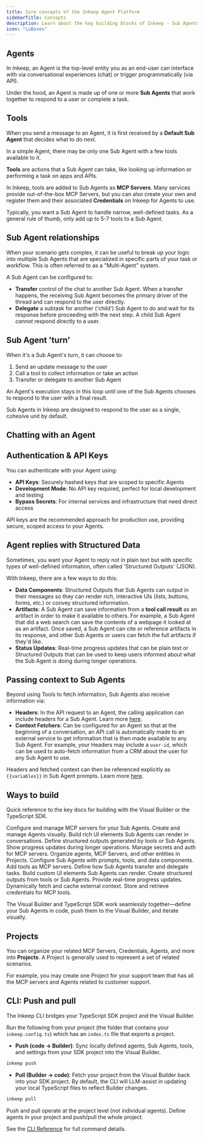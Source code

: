```yaml
---
title: Core concepts of the Inkeep Agent Platform
sidebarTitle: Concepts
description: Learn about the key building blocks of Inkeep - Sub Agents, Agents, tools, data components, and more.
icon: "LuBoxes"
---
```


## Agents

In Inkeep, an Agent is the top-level entity you as an end-user can interface with via conversational experiences (chat) or trigger programmatically (via API).

Under the hood, an Agent is made up of one or more **Sub Agents** that work together to respond to a user or complete a task.

## Tools
When you send a message to an Agent, it is first received by a **Default Sub Agent** that decides what to do next. 

In a simple Agent, there may be only one Sub Agent with a few tools available to it.

**Tools** are actions that a Sub Agent can take, like looking up information or performing a task on apps and APIs.

In Inkeep, tools are added to Sub Agents as **MCP Servers**. Many services provide out-of-the-box MCP Servers, but you can also create your own and register them and their associated **Credentials** on Inkeep for Agents to use.

Typically, you want a Sub Agent to handle narrow, well-defined tasks. As a general rule of thumb, only add up to 5-7 tools to a Sub Agent.

## Sub Agent relationships

When your scenario gets complex, it can be useful to break up your logic into multiple Sub Agents that are specialized in specific parts of your task or workflow. This is often referred to as a "Multi-Agent" system.

A Sub Agent can be configured to:
- **Transfer** control of the chat to another Sub Agent. When a transfer happens, the receiving Sub Agent becomes the primary driver of the thread and can respond to the user directly.
- **Delegate** a subtask for another ('child') Sub Agent to do and wait for its response before proceeding with the next step. A child Sub Agent *cannot* respond directly to a user.

## Sub Agent 'turn'

When it's a Sub Agent's turn, it can choose to:
1. Send an update message to the user
2. Call a tool to collect information or take an action
3. Transfer or delegate to another Sub Agent

An Agent's execution stays in this loop until one of the Sub Agents chooses to respond to the user with a final result.

<Note>
Sub Agents in Inkeep are designed to respond to the user as a single, cohesive unit by default.
</Note>

## Chatting with an Agent

<Snippet file="multi-agent-framework/WaysToTalkToAgent.mdx" />

## Authentication & API Keys

You can authenticate with your Agent using:

- **API Keys**: Securely hashed keys that are scoped to specific Agents
- **Development Mode**: No API key required, perfect for local development and testing
- **Bypass Secrets**: For internal services and infrastructure that need direct access

API keys are the recommended approach for production use, providing secure, scoped access to your Agents.

## Agent replies with Structured Data

Sometimes, you want your Agent to reply not in plain text but with specific types of well-defined information, often called 'Structured Outputs' (JSON).

With Inkeep, there are a few ways to do this:
- **Data Components**: Structured Outputs that Sub Agents can output in their messages so they can render rich, interactive UIs (lists, buttons, forms, etc.) or convey structured information.
- **Artifacts**: A Sub Agent can save information from a **tool call result** as an artifact in order to make it available to others. For example, a Sub Agent that did a web search can save the contents of a webpage it looked at as an artifact. Once saved, a Sub Agent can cite or reference artifacts in its response, and other Sub Agents or users can fetch the full artifacts if they'd like.
- **Status Updates**: Real-time progress updates that can be plain text or Structured Outputs that can be used to keep users informed about what the Sub Agent is doing during longer operations.

## Passing context to Sub Agents

Beyond using Tools to fetch information, Sub Agents also receive information via:
- **Headers**: In the API request to an Agent, the calling application can include headers for a Sub Agent. Learn more [here](/typescript-sdk/headers).
- **Context Fetchers**: Can be configured for an Agent so that at the beginning of a conversation, an API call is automatically made to an external service to get information that is then made available to any Sub Agent. For example, your Headers may include a `user-id`, which can be used to auto-fetch information from a CRM about the user for any Sub Agent to use.

Headers and fetched context can then be referenced explicitly as `{{variables}}` in Sub Agent prompts. Learn more [here](/typescript-sdk/headers).

## Ways to build

Quick reference to the key docs for building with the Visual Builder or the TypeScript SDK.

<Tabs>
  <Tab title="Visual Builder">
    <Cards>
      <Card title="MCP Servers" icon="LuServer" href="/visual-builder/mcp-servers">
        Configure and manage MCP servers for your Sub Agents.
      </Card>
      <Card title="Agents" icon="LuSpline" href="/visual-builder/sub-agents">
        Create and manage Agents visually.
      </Card>
      <Card title="Data Components" icon="LuLayoutTemplate" href="/visual-builder/data-components">
        Build rich UI elements Sub Agents can render in conversations.
      </Card>
      <Card title="Artifact Components" icon="TbInputSpark" href="/visual-builder/artifact-components">
        Define structured outputs generated by tools or Sub Agents.
      </Card>
      <Card title="Status Components" icon="LuClock" href="/visual-builder/status-components">
        Show progress updates during longer operations.
      </Card>
      <Card title="Credentials" icon="LuKey" href="/visual-builder/credentials">
        Manage secrets and auth for MCP servers.
      </Card>
      <Card title="Project Management" icon="LuFolder" href="/visual-builder/project-management">
        Organize agents, MCP Servers, and other entities in Projects.
      </Card>
    </Cards>
  </Tab>
  <Tab title="TypeScript SDK">
    <Cards>
      <Card title="Sub Agent Settings" icon="LuUser" href="/typescript-sdk/agent-settings">
        Configure Sub Agents with prompts, tools, and data components.
      </Card>
      <Card title="MCP Servers" icon="LuHammer" href="/typescript-sdk/tools-and-mcp-servers">
        Add tools as MCP servers.
      </Card>
      <Card title="Sub Agent Relationships" icon="LuUsers" href="/typescript-sdk/agent-relationships">
        Define how Sub Agents transfer and delegate tasks.
      </Card>
      <Card title="Data Components" icon="LuLayoutTemplate" href="/typescript-sdk/data-components">
        Build custom UI elements Sub Agents can render.
      </Card>
      <Card title="Artifact Components" icon="TbInputSpark" href="/typescript-sdk/artifact-components">
        Create structured outputs from tools or Sub Agents.
      </Card>
      <Card title="Status Updates" icon="LuClock" href="/typescript-sdk/status-updates">
        Provide real-time progress updates.
      </Card>
      <Card title="Context Fetchers" icon="LuCirclePlus" href="/typescript-sdk/context-fetchers">
        Dynamically fetch and cache external context.
      </Card>
      <Card title="Credentials" icon="LuKey" href="/typescript-sdk/credentials">
        Store and retrieve credentials for MCP tools.
      </Card>
    </Cards>
  </Tab>
</Tabs>

The Visual Builder and TypeScript SDK work seamlessly together—define your Sub Agents in code, push them to the Visual Builder, and iterate visually.

## Projects

You can organize your related MCP Servers, Credentials, Agents, and more into **Projects**. A Project is generally used to represent a set of related scenarios.

For example, you may create one Project for your support team that has all the MCP servers and Agents related to customer support.

## CLI: Push and pull

The Inkeep CLI bridges your TypeScript SDK project and the Visual Builder.

Run the following from your project (the folder that contains your `inkeep.config.ts`) which has an `index.ts` file that exports a project.

- **Push (code → Builder)**: Sync locally defined agents, Sub Agents, tools, and settings from your SDK project into the Visual Builder.

```bash
inkeep push
```

- **Pull (Builder → code)**: Fetch your project from the Visual Builder back into your SDK project. By default, the CLI will LLM-assist in updating your local TypeScript files to reflect Builder changes.

```bash
inkeep pull
```

<Note>
Push and pull operate at the project level (not individual agents). Define agents in your project and push/pull the whole project.
</Note>

See the [CLI Reference](/typescript-sdk/cli-reference) for full command details.


